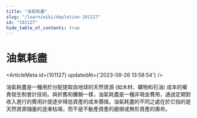 ```yaml
---
title: "油氣耗盡"
slug: "/learn/wiki/depletion-101127"
id: "101127"
hide_table_of_contents: true
---
```



# 油氣耗盡

<ArticleMeta id={101127} updatedAt={'2023-09-26 13:58:54'} />
<div className='border-solid border-b border-t-0 my-4 border-[var(--ifm-color-gray-300)]' />

油氣耗盡是一種用於分配提取自地球的天然資源 (如木材、礦物和石油) 成本的權責發生制會計技術。與折舊和攤銷一樣，油氣耗盡是一種非現金費用，通過定期對收入進行的費用計提逐步降低資產的成本價值。油氣耗盡的不同之處在於它指的是天然資源儲量的逐漸枯竭，而不是不動產資產的磨損或無形資產的壽命。
